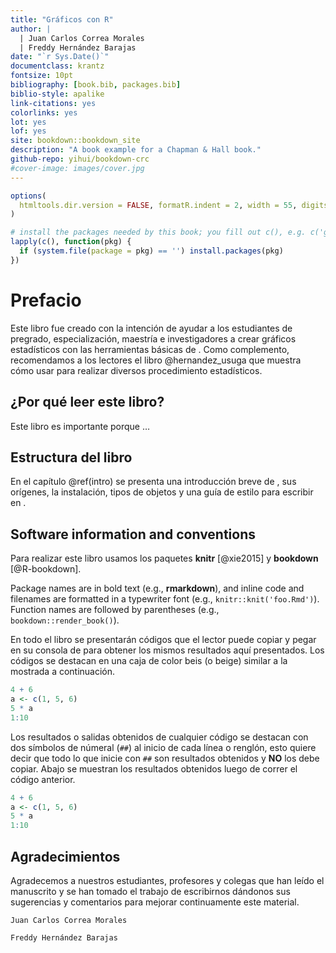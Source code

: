```yaml
--- 
title: "Gráficos con R"
author: |
  | Juan Carlos Correa Morales
  | Freddy Hernández Barajas
date: "`r Sys.Date()`"
documentclass: krantz
fontsize: 10pt
bibliography: [book.bib, packages.bib]
biblio-style: apalike
link-citations: yes
colorlinks: yes
lot: yes
lof: yes
site: bookdown::bookdown_site
description: "A book example for a Chapman & Hall book."
github-repo: yihui/bookdown-crc
#cover-image: images/cover.jpg
---
```


```r
options(
  htmltools.dir.version = FALSE, formatR.indent = 2, width = 55, digits = 4
)

# install the packages needed by this book; you fill out c(), e.g. c('ggplot2', 'dplyr')
lapply(c(), function(pkg) {
  if (system.file(package = pkg) == '') install.packages(pkg)
})
```

# Prefacio {-}

Este libro fue creado con la intención de ayudar a los estudiantes de pregrado, especialización, maestría e investigadores a crear gráficos estadísticos con las herramientas básicas de \proglang{R}. Como complemento, recomendamos a los lectores el libro @hernandez_usuga que muestra cómo usar \proglang{R} para realizar diversos procedimiento estadísticos.

## ¿Por qué leer este libro? {-}

Este libro es importante porque ...

## Estructura del libro {-}

En el capítulo \@ref(intro) se presenta una introducción breve de \proglang{R}, sus orígenes, la instalación, tipos de objetos y una guía de estilo para escribir en \proglang{R}.

## Software information and conventions {-}

Para realizar este libro usamos los paquetes **knitr**\index{knitr} [@xie2015] y **bookdown**\index{bookdown} [@R-bookdown].

Package names are in bold text (e.g., **rmarkdown**), and inline code and filenames are formatted in a typewriter font (e.g., `knitr::knit('foo.Rmd')`). Function names are followed by parentheses (e.g., `bookdown::render_book()`).

En todo el libro se presentarán códigos que el lector puede copiar y pegar en su consola de \proglang{R} para obtener los mismos resultados aquí presentados. Los códigos se destacan en una caja de color beis (o beige) similar a la mostrada a continuación.

```r
4 + 6
a <- c(1, 5, 6)
5 * a
1:10
```

Los resultados o salidas obtenidos de cualquier código se destacan con dos símbolos de númeral (`##`) al inicio de cada línea o renglón, esto quiere decir que todo lo que inicie con `##` son resultados obtenidos y __NO__ los debe copiar. Abajo se muestran los resultados obtenidos luego de correr el código anterior.

```r
4 + 6
a <- c(1, 5, 6)
5 * a
1:10
```

## Agradecimientos {-}

Agradecemos a nuestros estudiantes, profesores y colegas que han leído el manuscrito y se han tomado el trabajo de escribirnos dándonos sus sugerencias y comentarios para mejorar continuamente este material.

```block2
Juan Carlos Correa Morales 

Freddy Hernández Barajas
```

